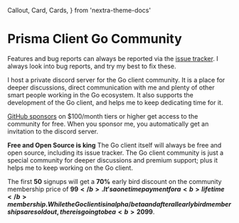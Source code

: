   Callout,
  Card,
  Cards,
} from 'nextra-theme-docs'

# Prisma Client Go Community

Features and bug reports can always be reported via the [issue tracker](https://github.com/steebchen/prisma-client-go/issues).
I always look into bug reports, and try my best to fix these.

I host a private discord server for the Go client community. It is a place for deeper discussions, direct communication with me and plenty of other smart people working in the Go ecosystem.
It also supports the development of the Go client, and helps me to keep dedicating time for it.

[GitHub sponsors](https://github.com/sponsors/steebchen) on $100/month tiers or higher get access to the community for free. When you sponsor me, you automatically get an invitation to the discord server.

<Callout type="info" emoji="ℹ️">
  <b>Free and Open Source is king</b> The Go client itself will always be free and open source, including its issue
  tracker. The Go client community is just a special community for deeper discussions and premium support; plus it
  helps me to keep working on the Go client.
</Callout>

The first <b>50</b> signups will get a <b>70%</b> early bird discount on the community membership price of <b>$99</b>. It's a one time payment for a <b>lifetime</b> membership. While the Go client is in alpha/beta and after all early bird memberships are sold out, there is going to be a <b>20%</b> discount. Once the Go client is production ready, the price will be <b>$99</b>.

<br/>

<Cards>
  <Card
    href="https://buy.stripe.com/8wMbJMfb91pTatObIK?prefilled_promo_code=EARLYGOPHER70"
    target="_blank"
    icon={''}
    title={'Get Access To The Discord (70% OFF)'}
    arrow={true}
  />
</Cards>
